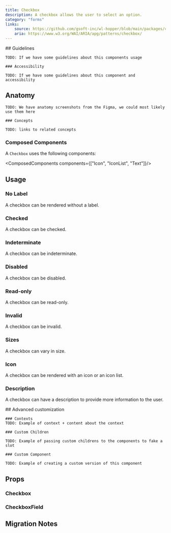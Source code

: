 ```yaml
---
title: Checkbox
description: A checkbox allows the user to select an option.
category: "forms"
links:
    source: https://github.com/gsoft-inc/wl-hopper/blob/main/packages/components/src/checkbox/src/Checkbox.tsx
    aria: https://www.w3.org/WAI/ARIA/apg/patterns/checkbox/
---
```


<Example src="checkbox/docs/checkbox/preview" isOpen />

<FeatureFlag flag="next">
    ## Guidelines

    TODO: If we have some guidelines about this components usage

    ### Accessibility

    TODO: If we have some guidelines about this component and accessibility
</FeatureFlag>

## Anatomy

<FeatureFlag flag="rc">

    TODO: We have anatomy screenshots from the Figma, we could most likely use them here

    ### Concepts

    TODO: links to related concepts
</FeatureFlag>

### Composed Components

A `Checkbox` uses the following components:

<ComposedComponents components={["Icon", "IconList", "Text"]}/>

## Usage

### No Label

A checkbox can be rendered without a label.

<Example src="checkbox/docs/checkbox/nolabel"/>

### Checked

A checkbox can be checked.

<Example src="checkbox/docs/checkbox/checked"/>

### Indeterminate

A checkbox can be indeterminate.

<Example src="checkbox/docs/checkbox/indeterminate"/>

### Disabled

A checkbox can be disabled.

<Example src="checkbox/docs/checkbox/disabled" />

### Read-only

A checkbox can be read-only.

<Example src="checkbox/docs/checkbox/readonly" />

### Invalid

A checkbox can be invalid.

<Example src="checkbox/docs/checkbox/invalid"/>

### Sizes

A checkbox can vary in size.

<Example src="checkbox/docs/checkbox/size"/>

### Icon

A checkbox can be rendered with an icon or an icon list.

<Example src="checkbox/docs/checkbox/icons"/>

### Description

A checkbox can have a description to provide more information to the user.

<Example src="checkbox/docs/checkbox/description" />

<FeatureFlag flag="next">
    ## Advanced customization

    ### Contexts
    TODO: Example of context + content about the context

    ### Custom Children

    TODO: Example of passing custom childrens to the components to fake a slot

    ### Custom Component

    TODO: Example of creating a custom version of this component
</FeatureFlag>

## Props

### Checkbox

<PropTable component="Checkbox" />

### CheckboxField

<PropTable component="CheckboxField" />

## Migration Notes

<MigrateGuide src="checkbox/docs/migration-notes-checkbox" />

